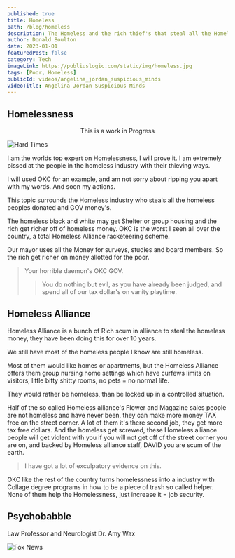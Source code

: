 ```yaml
---
published: true
title: Homeless
path: /blog/homeless
description: The Homeless and the rich thief's that steal all the Homeless Moneys.
author: Donald Boulton
date: 2023-01-01
featuredPost: false
category: Tech
imageLink: https://publiuslogic.com/static/img/homeless.jpg
tags: [Poor, Homeless]
publicId: videos/angelina_jordan_suspicious_minds
videoTitle: Angelina Jordan Suspicious Minds
---
```


## Homelessness

<Center>This is a work in Progress</Center>

![Hard Times](../../../static/img/homeless.jpg)

I am the worlds top expert on Homelessness, I will prove it. I am extremely pissed at the people in the homeless industry with their thieving ways.

I will used OKC for an example, and am not sorry about ripping you apart with my words. And soon my actions.

This topic surrounds the Homeless industry who steals all the homeless peoples donated and GOV money's.

The homeless black and white may get Shelter or group housing and the rich get richer off of homeless money. OKC is the worst I seen all over the country, a total Homeless Alliance racketeering scheme.

Our mayor uses all the Money for surveys, studies and board members. So the rich get richer on money allotted for the poor.

> Your horrible daemon's OKC GOV.
>
> > You do nothing but evil, as you have already been judged, and spend all of our tax dollar's on vanity playtime.

<Section>

## Homeless Alliance

</Section>

<Section>

Homeless Alliance is a bunch of Rich scum in alliance to steal the homeless money, they have been doing this for over 10 years. 

We still have most of the homeless people I know are still homeless.

Most of them would like homes or apartments, but the Homeless Alliance offers them group nursing home settings which have curfews limits on visitors, little bitty shitty rooms, no pets = no normal life.

They would rather be homeless, than be locked up in a controlled situation.

Half of the so called Homeless alliance's Flower and Magazine sales people are not homeless and have never been, they can make more money TAX free on the street corner. A lot of them it's there second job, they get more tax free dollars. And the homeless get screwed, these Homeless alliance people will get violent with you if you will not get off of the street corner you are on, and backed by Homeless alliance staff, DAVID you are scum of the earth. 

> I have got a lot of exculpatory evidence on this.

OKC like the rest of the country turns homelessness into a industry with Collage degree programs in how to be a piece of trash so called helper. None of them help the Homelessness, just increase it = job security.

</Section>

<Section>

## Psychobabble

</Section>

<Section>

<LeftText>Law Professor and Neurologist Dr. Amy Wax</LeftText>
<ColumnGridTwo>
<Left>

<UserProfile buttonLink="https://www.youtube.com/watch?AhyeUd7vOe4" title="By: Gad Saad" titleLink="https://www.youtube.com/watch?AhyeUd7vOe4" link="https://www.youtube.com/watch?AhyeUd7vOe4" description="Dr. Amy Wax">

![Fox News](../../../static/img/YouTube.jpg)

</UserProfile>

</Left>

<YouTube youTubeId="AhyeUd7vOe4" />

</ColumnGridTwo>

</Section>

<WavyHr className="mt-1 mb-1 text-fuchsia-600" />
